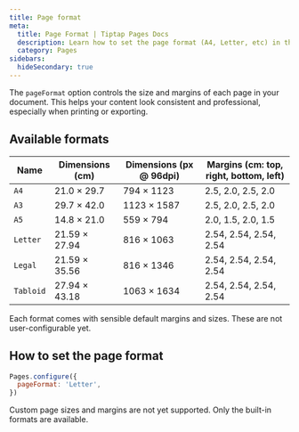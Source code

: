 ```yaml
---
title: Page format
meta:
  title: Page Format | Tiptap Pages Docs
  description: Learn how to set the page format (A4, Letter, etc) in the Tiptap Pages extension.
  category: Pages
sidebars:
  hideSecondary: true
---
```



The `pageFormat` option controls the size and margins of each page in your document. This helps your content look consistent and professional, especially when printing or exporting.

<CodeDemo isPro src="https://deploy-preview-369--tiptap-pro.netlify.app/preview/extensions/pagespageformat" />

## Available formats

| Name     | Dimensions (cm)   | Dimensions (px @ 96dpi) | Margins (cm: top, right, bottom, left) |
|----------|-------------------|-------------------------|----------------------------------------|
| `A4`     | 21.0 × 29.7       | 794 × 1123              | 2.5, 2.0, 2.5, 2.0                     |
| `A3`     | 29.7 × 42.0       | 1123 × 1587             | 2.5, 2.0, 2.5, 2.0                     |
| `A5`     | 14.8 × 21.0       | 559 × 794               | 2.0, 1.5, 2.0, 1.5                     |
| `Letter` | 21.59 × 27.94     | 816 × 1063              | 2.54, 2.54, 2.54, 2.54                 |
| `Legal`  | 21.59 × 35.56     | 816 × 1346              | 2.54, 2.54, 2.54, 2.54                 |
| `Tabloid`| 27.94 × 43.18     | 1063 × 1634             | 2.54, 2.54, 2.54, 2.54                 |

Each format comes with sensible default margins and sizes. These are not user-configurable yet.

## How to set the page format

```js
Pages.configure({
  pageFormat: 'Letter',
})
```

<Callout title="Limitations" variant="warning">
  Custom page sizes and margins are not yet supported. Only the built-in formats are available.
</Callout> 